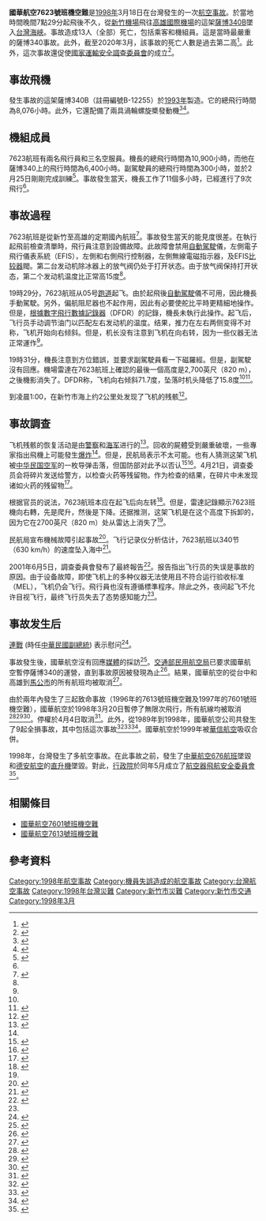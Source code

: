 {{infobox aircraft occurrence
|name=國華航空7623號班機空難
|Date=[[1998年|1998年]][[3月18日|3月18日]]
|image = File:B-12255 Stuart Jessup.jpg
|caption = 失事的[[薩博340|薩博340B]]，攝於1994年，當時飛機塗裝仍是永興航空
|Type= 由於設備故障和空間迷向([[可控飛行撞地|可控飛行撞地]])
|Site={{TWN}} [[新竹市|新竹市]] [[新竹機場|新竹機場]]西北11公里
|Fatalities=13（全員）
|Injuries=0
|Aircraft Type=[[薩博340|薩博340B]]
|Operator={{Flagicon|TWN}} [[國華航空|國華航空]]
|origin ={{Flagicon|TWN}} [[新竹機場|新竹機場]]
|stopover =
|destination = {{Flagicon|TWN}} [[高雄國際機場|高雄國際機場]]
|Tail Number=B-12255
|Passengers=8
|Crew=5
|Survivors=0
|Coordinates=}}
'''國華航空7623號班機空難'''是[[1998年|1998年]]3月18日在台灣發生的一次[[航空事故|航空事故]]。於當地時間晚間7點29分起飛後不久，從[[新竹機場|新竹機場]]飛往[[高雄國際機場|高雄國際機場]]的這架[[薩博340|薩博340B]]墜入[[台灣海峽|台灣海峽]]。事故造成13人（全部）死亡，包括乘客和機組員。這是當時最嚴重的薩博340事故。此外，截至2020年3月，該事故的死亡人數是過去第二高<ref>{{Cite web|url=https://aviation-safety.net/database/types/SAAB-340/losses|title=Accident list: SAAB 340|publisher=FLIGHT SAFETY|accessdate=2020-09-02|archive-date=2019-10-16|archive-url=https://web.archive.org/web/20191016170855/https://aviation-safety.net/database/types/SAAB-340/losses|dead-url=no}}</ref>。此外，這次事故還促使[[國家運輸安全調查委員會|國家運輸安全調查委員會]]的成立<ref>{{Cite web|url=https://jp.taiwantoday.tw/news.php?unit=149&post=133824|title=台湾外交の隠れた尖兵、飛行安全調査委員会が発足満20年に|date=2018-05-07|accessdate=2020-09-03}}</ref>。

==事故飛機==
發生事故的這架薩博340B（註冊編號B-12255）於[[1993年|1993年]]製造。它的總飛行時間為8,076小時。此外，它還配備了兩具渦輪螺旋槳發動機<ref name=asn>{{cite web|title=Accident description Formosa Airlines Flight 7623|url=https://aviation-safety.net/database/record.php?id=19980318-0|accessdate=22 March 2020|archive-date=2019-10-16|archive-url=https://web.archive.org/web/20191016170942/https://aviation-safety.net/database/record.php?id=19980318-0|dead-url=no}}</ref><ref name=baaa>{{cite web|title=CRASH OF A SAAB 340 IN HSINCHU: 13 KILLED|url=https://www.baaa-acro.com/crash/crash-saab-340-hsinchu-13-killed|accessdate=22 March 2020|archive-date=2020-03-23|archive-url=https://web.archive.org/web/20200323091736/https://www.baaa-acro.com/crash/crash-saab-340-hsinchu-13-killed|dead-url=no}}</ref>。

==機組成員==
7623航班有兩名飛行員和三名空服員。機長的總飛行時間為10,900小時，而他在薩博340上的飛行時間為6,400小時。副駕駛員的總飛行時間為300小時，並於2月25日剛剛完成訓練<ref name=cts3>{{cite web|title=國華航空記者會|url=https://news.cts.com.tw/cts/general/199803/199803190013786.html|accessdate=22 March 2020|archive-date=2020-03-23|archive-url=https://web.archive.org/web/20200323091738/https://news.cts.com.tw/cts/general/199803/199803190013786.html|dead-url=no}}</ref>。事故發生當天，機長工作了11個多小時，已經進行了9次飛行<ref name=asn/>。
==事故過程==
7623航班是從新竹至高雄的定期國內航班<ref name=scmp>{{cite web|title=13 feared dead in air crash|url=https://www.scmp.com/article/233849/13-feared-dead-air-crash|accessdate=22 March 2020|archive-date=2020-03-22|archive-url=https://web.archive.org/web/20200322135824/https://www.scmp.com/article/233849/13-feared-dead-air-crash|dead-url=no}}</ref>。事故發生當天的能見度很差。在執行起飛前檢查清單時，飛行員注意到設備故障。此故障會禁用[[自動駕駛|自動駕駛]]儀，左側電子飛行儀表系統（EFIS），左側和右側飛行控制器，左側無線電磁指示器，及EFIS[[比较器|比较器]]閥。第二台发动机除冰器上的放气阀仍处于打开状态。由于放气阀保持打开状态，第二个发动机温度比正常高15度<ref name=asn/>。

19時29分，7623航班从05号[[跑道|跑道]]起飞。由於起飛後[[自動駕駛|自動駕駛]]儀不可用，因此機長手動駕駛。另外，偏航阻尼器也不起作用，因此有必要使舵比平時更精細地操作。但是，[[飛行紀錄儀|根據數字飛行數據記錄器]]（DFDR）的記錄，機長未執行此操作。起飞后，飞行员手动调节油门以匹配左右发动机的温度。结果，推力在左右两侧变得不对称，飞机开始向右倾斜。但是，机长没有注意到飞机在向右转，因为一些仪器无法正常運作<ref name=asn/>。

19時31分，機長注意到方位錯誤，並要求副駕駛員看一下磁羅經。但是，副駕駛沒有回應。機場雷達在7623航班上確認的最後一個高度是2,700英尺（820 m），之後機影消失了。DFDR称，飞机向右倾斜71.7度，坠落时机头降低了15.8度<ref name=asn/><ref name=cts5>{{cite web|title=國華空難戴文彬待查證|url=http://news.cts.com.tw/cts/general/199803/199803260014062.html|accessdate=22 March 2020|archive-date=2020-03-23|archive-url=https://web.archive.org/web/20200323125849/https://news.cts.com.tw/cts/general/199803/199803260014062.html|dead-url=no}}</ref>。

到凌晨1:00，在新竹市海上约2公里处发现了飞机的残骸<ref name=cts1>{{cite web|title=國華空難撈獲殘骸屍塊|url=http://news.cts.com.tw/cts/general/199803/199803190013792.html|accessdate=22 March 2020|archive-date=2020-03-23|archive-url=https://web.archive.org/web/20200323091744/https://news.cts.com.tw/cts/general/199803/199803190013792.html|dead-url=no}}</ref>。

==事故調查==
飞机残骸的恢复活动是由[[警察|警察]]和[[海军|海军]]进行的<ref>{{cite web|title=國華調查美方人員後天下海|url=https://news.cts.com.tw/cts/general/199803/199803240013969.html|accessdate=22 March 2020|archive-date=2020-03-23|archive-url=https://web.archive.org/web/20200323151307/https://news.cts.com.tw/cts/general/199803/199803240013969.html|dead-url=no}}</ref>。回收的屍體受到嚴重破壞，一些專家指出飛機上可能發生[[爆炸|爆炸]]<ref name=cts3/>。但是，民航局表示不太可能。也有人猜测这架飞机被[[中华民国空军|中华民国空军]]的一枚导弹击落，但国防部对此予以否认<ref>{{cite web|title=飛彈誤射班機可能微乎其微|url=https://news.cts.com.tw/cts/general/199803/199803220013912.html|accessdate=22 March 2020|archive-date=2020-03-23|archive-url=https://web.archive.org/web/20200323151305/https://news.cts.com.tw/cts/general/199803/199803220013912.html|dead-url=no}}</ref><ref>{{cite web|title=國防部否認國華班機遭飛彈擊落|url=https://news.cts.com.tw/cts/general/199803/199803200013829.html|accessdate=22 March 2020|archive-date=2020-03-22|archive-url=https://web.archive.org/web/20200322135818/https://news.cts.com.tw/cts/general/199803/199803200013829.html|dead-url=no}}</ref>。4月21日，调查委员会将碎片发送给警方，以检查火药等残留物。作为检查的结果，在碎片中未发现诸如火药的残留物<ref>{{cite web|title=國華航空空難有新發現|url=https://news.cts.com.tw/cts/general/199804/199804210015011.html|accessdate=22 March 2020|archive-date=2020-03-23|archive-url=https://web.archive.org/web/20200323091735/https://news.cts.com.tw/cts/general/199804/199804210015011.html|dead-url=no}}</ref>。

根据官员的说法，7623航班本应在起飞后向左转<ref>{{cite web|title=國華班機失事原因下午公佈|url=https://news.cts.com.tw/cts/general/199805/199805070015587.html|accessdate=22 March 2020|archive-date=2020-03-23|archive-url=https://web.archive.org/web/20200323091736/https://news.cts.com.tw/cts/general/199805/199805070015587.html|dead-url=no}}</ref>。但是，雷達記錄顯示7623班機向右轉，先是爬升，然後是下降。还据推测，这架飞机是在这个高度下拆卸的，因为它在2700英尺（820 m）处从雷达上消失了<ref name=cts3/>。

民航局宣布機械故障引起事故<ref name=cts4>{{cite web|title=國華空難記錄起飛前狀況|url=http://news.cts.com.tw/cts/general/199805/199805080015634.html|accessdate=22 March 2020|archive-date=2020-03-23|archive-url=https://web.archive.org/web/20200323091742/https://news.cts.com.tw/cts/general/199805/199805080015634.html|dead-url=no}}</ref>。飞行记录仪分析估计，7623航班以340节（630 km/h）的速度坠入海中<ref>{{cite web|title=國華航空失事飛機尾翼尋獲|url=https://news.cts.com.tw/cts/general/199805/199805090015648.html|accessdate=22 March 2020|archive-date=2020-03-23|archive-url=https://web.archive.org/web/20200323091739/https://news.cts.com.tw/cts/general/199805/199805090015648.html|dead-url=no}}</ref>。

2001年6月5日，調查委員會發布了最終報告<ref>{{cite web|title=Republic of China Civil Aviation Authority Releases Formosa Airlines Final Accident Report|url=https://saabgroup.com/media/news-press/news/2001-07/republic-of-china-civil-aviation-authority-releases-formosa-airlines-final-accident-report/|accessdate=10 September 2013|archive-date=2020-08-13|archive-url=https://web.archive.org/web/20200813115548/https://saabgroup.com/media/news-press/news/2001-07/republic-of-china-civil-aviation-authority-releases-formosa-airlines-final-accident-report/|dead-url=no}}</ref>。报告指出飞行员的失误是事故的原因。由于设备故障，即使飞机上的多种仪器无法使用且不符合运行验收标准（MEL），飞机仍会飞行。飛行員也沒有遵循標準程序。除此之外，夜间起飞不允许目视飞行，最终飞行员失去了态势感知能力<ref name=asn/>。
==事故发生后==
[[連戰|連戰]] (時任[[中華民國副總統|中華民國副總統]]) 表示慰问<ref>{{cite web|title=國華航空意外連戰深感痛心|url=https://news.cts.com.tw/cts/general/199803/199803190013789.html|accessdate=22 March 2020|archive-date=2020-03-23|archive-url=https://web.archive.org/web/20200323091756/https://news.cts.com.tw/cts/general/199803/199803190013789.html|dead-url=no}}</ref>。

事故發生後，國華航空沒有回應[[媒體|媒體]]的採訪<ref>{{cite web|title=國華空難家屬協調會破裂|url=https://news.cts.com.tw/cts/general/199803/199803200013826.html|accessdate=22 March 2020|archive-date=2020-03-23|archive-url=https://web.archive.org/web/20200323091742/https://news.cts.com.tw/cts/general/199803/199803200013826.html|dead-url=no}}</ref>。[[交通部民用航空局|交通部民用航空局]]已要求國華航空暫停薩博340的運營，直到事故原因被發現為止<ref name=cts2>{{cite web|title=國華新竹飛高雄班機墜海13人罹難|url=http://news.cts.com.tw/cts/general/199803/199803190013785.html|accessdate=22 March 2020|archive-date=2016-03-09|archive-url=https://web.archive.org/web/20160309210726/http://news.cts.com.tw/cts/general/199803/199803190013785.html|dead-url=no}}</ref>。結果，國華航空的從台中和高雄到[[馬公市|馬公市]]的所有航班均被取消<ref>{{cite web|title=國華失事同型機停飛檢修|url=https://news.cts.com.tw/cts/general/199803/199803190013797.html|accessdate=22 March 2020|archive-date=2020-03-23|archive-url=https://web.archive.org/web/20200323091741/https://news.cts.com.tw/cts/general/199803/199803190013797.html|dead-url=no}}</ref>。

由於兩年內發生了三起致命事故（1996年的7613號班機空難及1997年的7601號班機空難），國華航空於1998年3月20日暫停了無限次飛行，所有航線均被取消<ref name=merger2>{{cite journal|title=Domestic upheavals|journal=[[Flight_International|Flight International]]|date=8 April 1998|pages=33–35|url=http://www.flightglobal.com/pdfarchive/view/1998/1998%20-%200949.html|accessdate=10 September 2013|archive-date=2016-03-05|archive-url=https://web.archive.org/web/20160305160052/https://www.flightglobal.com/pdfarchive/view/1998/1998%20-%200949.html|dead-url=no}}</ref><ref>{{cite web|title=國華航空全部航線停飛|url=http://news.cts.com.tw/cts/general/199803/199803200013840.html|accessdate=10 September 2013|archive-date=2019-05-19|archive-url=https://web.archive.org/web/20190519070835/http://news.cts.com.tw/cts/general/199803/199803200013840.html|dead-url=no}}</ref><ref>{{cite web|title=國華航空今起停飛|url=https://news.cts.com.tw/cts/general/199803/199803200013825.html|accessdate=10 September 2013|archive-date=2020-03-23|archive-url=https://web.archive.org/web/20200323091801/https://news.cts.com.tw/cts/general/199803/199803200013825.html|dead-url=no}}</ref>。停權於4月4日取消<ref>{{cite web|title=國華航空今天恢復飛航|url=http://news.cts.com.tw/cts/general/199804/199804040014417.html|accessdate=10 September 2013|archive-date=2019-05-18|archive-url=https://web.archive.org/web/20190518181457/http://news.cts.com.tw/cts/general/199804/199804040014417.html|dead-url=no}}</ref>。此外，從1989年到1998年，國華航空公司共發生了9起全損事故，其中包括這次事故<ref>{{cite web|title=ASN Formosa Airlines accident list|url=https://aviation-safety.net/database/operator/airline.php?var=6167|accessdate=2018-07-05|archive-date=2020-12-07|archive-url=https://web.archive.org/web/20201207203509/https://aviation-safety.net/database/operator/airline.php?var=6167|dead-url=no}}</ref><ref>{{cite web|title=FORMOSA AIRLINES ACCIDENT ARCHIVES|url=https://www.baaa-acro.com/crash-archives?field_crash_operator_target_id=Formosa%20Airlines%20(30962)|accessdate=2018-07-05|archive-date=2020-03-23|archive-url=https://web.archive.org/web/20200323091743/https://www.baaa-acro.com/crash-archives?field_crash_operator_target_id=Formosa%20Airlines%20(30962)|dead-url=no}}</ref><ref>{{cite web|title=國華空安記錄回顧|url=https://news.cts.com.tw/cts/general/199803/199803190013791.html|accessdate=22 March 2020|archive-date=2020-03-23|archive-url=https://web.archive.org/web/20200323091751/https://news.cts.com.tw/cts/general/199803/199803190013791.html|dead-url=no}}</ref>。國華航空於1999年被[[華信航空|華信航空]]吸収合併。

1998年，台灣發生了多航空事故。在此事故之前，發生了[[中華航空676號班機空難|中華航空676航班]]墜毀和[[德安航空|德安航空]]的[[直升機|直升機]]墜毀。對此，[[行政院|行政院]]於同年5月成立了[[國家運輸安全調查委員會|航空器飛航安全委員會]]<ref name=asc>{{cite web|title=台湾外交の隠れた尖兵、飛行安全調査委員会が発足満20年に|url=https://jp.taiwantoday.tw/news.php?unit=149&post=133824|accessdate=22 March 2020}}</ref>。

==相關條目==
*[[國華航空7601號班機空難|國華航空7601號班機空難]]
*[[國華航空7613號班機空難|國華航空7613號班機空難]]

==參考資料==
{{Reflist|3}}
{{1998年航空事故}}
{{台灣航空事故}}
[[Category:1998年航空事故|Category:1998年航空事故]]
[[Category:機員失誤造成的航空事故|Category:機員失誤造成的航空事故]]
[[Category:台灣航空事故|Category:台灣航空事故]]
[[Category:1998年台灣災難|Category:1998年台灣災難]]
[[Category:新竹市災難|Category:新竹市災難]]
[[Category:新竹市交通|Category:新竹市交通]]
[[Category:1998年3月|Category:1998年3月]]